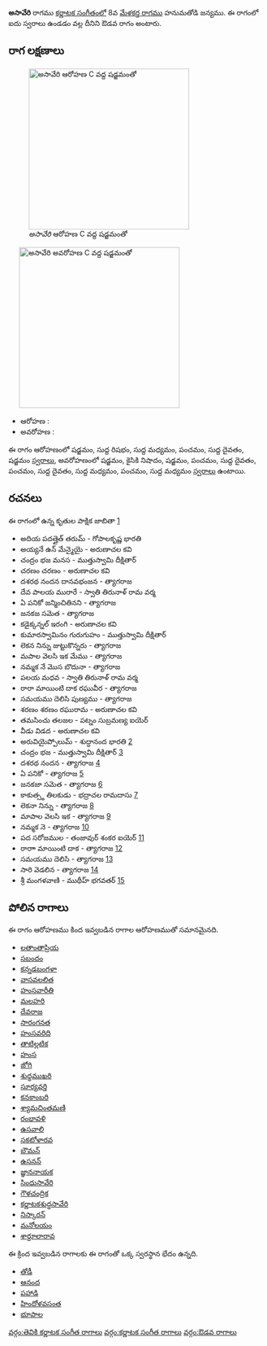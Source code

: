 {{Infobox ragam
	| name          	=  అసావేరి
	| synonym	    	= 
	| mela          	= 
	| chakra        	= 
	| janaka        	= 
	| type          	= ఔడవ
	| arohanam      	= {{svaraC|S|R1|M1|P|D1|S'}} 
	| avarohanam    	= {{svaraC|S'|N2|S|P|D1|P|D1|M1|P|M1}}
	| jeeva         	=
	| chhaya        	=
	| nyasa         	=
	| vishesha      	= 
	| equivalent  		= 
}}
{{కర్ణాటక సంగీత రాగాలు}}
''' అసావేరి''' రాగము [[కర్ణాటక సంగీతం]]లో 8వ [[మేళకర్త రాగము]] హనుమతోడి జన్యము.  ఈ రాగంలో ఐదు స్వరాలు ఉండడం వల్ల దీనిని ఔడవ రాగం అంటారు.


==రాగ లక్షణాలు==
[[Image:asaveri_ar_kb2wiki.png|thumb|right|316px|'' అసావేరి'' ఆరోహణ C వద్ద షడ్జమంతో]]
	[[Image:asaveri_av_kb2wiki.png|thumb|right|316px|'' అసావేరి'' అవరోహణ C వద్ద షడ్జమంతో]]

* ఆరోహణ : {{svaraC|S|R1|M1|P|D1|S'}} 
* అవరోహణ : {{svaraC|S'|N2|S|P|D1|P|D1|M1|P|M1}}

ఈ రాగం ఆరోహణంలో షడ్జమం, సుద్ద  రిషభం, సుద్ద మధ్యమం, పంచమం, సుద్ద దైవతం, షడ్జమం [[స్వరాలు]], అవరోహణంలో షడ్జమం, కైసికి నిషాదం, షడ్జమం, పంచమం, సుద్ద దైవతం, పంచమం, సుద్ద దైవతం, సుద్ద మధ్యమం, పంచమం, సుద్ద మధ్యమం [[స్వరాలు]] ఉంటాయి.

==రచనలు==
ఈ రాగంలో ఉన్న కృతుల పాక్షిక జాబితా [https://github.com/ssrihari/ragavardhini/blob/master/ragas/kritis.psv]
* అదియ పదత్తైత్ తరుమ్ - గోపాలకృష్ణ భారతి
* అయ్యనే ఉన్ మేన్మైయై - అరుణాచల కవి
* చంద్రం భజ మనస - ముత్తుస్వామి దీక్షితార్
* చరణం చరణం - అరుణాచల కవి
* దశరథ నందన దానవభంజన - త్యాగరాజ
* దేవ పాలయ మురారే - స్వాతి తిరునాళ్ రామ వర్మ
* ఏ పనికో జన్మించితినని - త్యాగరాజ
* జనకజ  సమెత - త్యాగరాజ
* కడైక్కన్నల్ ఇరంగి - అరుణాచల కవి
* కుమారస్వామినం గురుగుహం - ముత్తుస్వామి దీక్షితార్
* లెకన  నిన్ను జుట్టుకొన్నరు - త్యాగరాజ
* మపాల వెలసి ఇక మేము - త్యాగరాజ
* నమ్మక నే మొస బొదునా - త్యాగరాజ
* పలయ మధవ - స్వాతి తిరునాళ్ రామ వర్మ
* రారా మాయింటి దాక రఘువీర - త్యాగరాజ
* సమయము  దెలిసి పుణ్యము - త్యాగరాజ
* శరణం శరణం రఘురామ - అరుణాచల కవి
* తమసించు తలజల - పట్నం సుబ్రమణ్య ఐయెర్
* వీడు విడద - అరుణాచల కవి
* అరువియైప్పోలుమ్ - శుద్ధానంద  భారతి [http://www.karnatik.com/c1639.shtml]
* చంద్రం భజ - ముత్తుస్వామి దీక్షితార్ [http://www.karnatik.com/c1425.shtml]
* దశరథ నందన - త్యాగరాజ [http://www.karnatik.com/c2250.shtml]
* ఏ పనికో - త్యాగరాజ [http://www.karnatik.com/c2310.shtml]
* జనకజా సమెత - త్యాగరాజ [http://www.karnatik.com/c2370.shtml]
* కాకుత్స్థ  తిలకుడు - భద్రాచల రామదాసు [http://www.karnatik.com/c2478.shtml]
* లెకనా నిన్ను - త్యాగరాజ [http://www.karnatik.com/c1362.shtml]
* మాపాల వెలసి ఇక - త్యాగరాజ [http://www.karnatik.com/c2548.shtml]
* నమ్మక నె - త్యాగరాజ [http://www.karnatik.com/c2581.shtml]
* పద సరోజముల - తంజావుర్ శంకర ఐయెర్ [http://www.karnatik.com/c2957.shtml]
* రారాా మాయింటి  దాక - త్యాగరాజ [http://www.karnatik.com/c2787.shtml]
* సమయము దెలిసి - త్యాగరాజ [http://www.karnatik.com/c2799.shtml]
* సారి వెడలిన - త్యాగరాజ [http://www.karnatik.com/c2818.shtml]
* శ్రీ మంగళవాణి - ముథీహ్ భగవతర్ [http://www.karnatik.com/c2010.shtml]




==పోలిన రాగాలు==
ఈ రాగం ఆరోహణము కింద ఇవ్వబడిన రాగాల ఆరోహణముతో సమానమైనది.
* [[ లతాంతాప్రియ]]
* [[సబందం]]
* [[కన్నడబంగళా]]
* [[వాసవలలిత]]
* [[హంసవారీతి]]
* [[మలహరి]]
* [[దేవరాజ]]
* [[సారంగనత]]
* [[హంసవరిది]]
* [[తాటిల్లటిక]]
* [[హంస]]
* [[జోగి]]
* [[శుధ్ధముఖరి]]
* [[సూర్యవర్తి]]
* [[కనకాంబరి]]
* [[శ్యామచింతమణి]]
* [[రంభావళి]]
* [[ఉసవాలి]]
* [[సకటోళారవ]]
* [[బౌమన్]]
* [[ఉసనన్]]
* [[జ్ఞాననాయక]]
* [[సింధుసావేరి]]
* [[గౌళచంద్రిక]]
* [[కర్ణాటకశుద్ధసావేరి]]
* [[నిస్కారన్]]
* [[మనోలయం]]
* [[శార్దూలారావ]]

ఈ క్రింద ఇవ్వబడిన రాగాలకు ఈ రాగంతో ఒక్క స్వరస్థాన భేదం ఉన్నది.
* [[తోడీ]]
* [[ఆనంద]]
* [[పహాడి]]
* [[హిందోళవసంత]]
* [[భూపాల]]



[[వర్గం:తెవికి కర్ణాటక సంగీత రాగాలు]]
[[వర్గం:కర్ణాటక సంగీత రాగాలు]]
[[వర్గం:ఔడవ రాగాలు]]